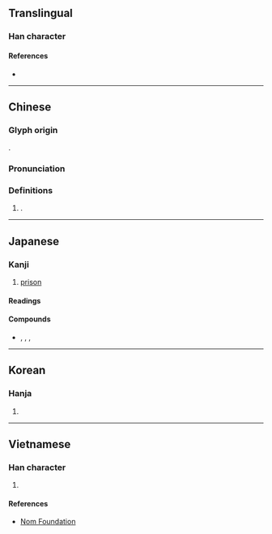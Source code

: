 {{character info/new}}
{{character info/new|codepoint=0xF9A9}}
==Translingual==
{{CJKV-forms|囹|囹|囹|囹}}

===Han character===
{{Han char|rn=31|rad=囗|as=05|sn=8|four=60307|canj=WOII|ids=⿴囗令}}

====References====
* {{Han ref|kx=0218.020|dkj=04744|dj=0445.220|hdz=10717.110|uh=56F9|ud=22265|bh=CBF1|bd=52209}}

----

==Chinese==
{{zh-forms}}

===Glyph origin===
{{Han etym}}
{{Han compound|囗|令|c1=s|c2=p|t1=enclosure|ls=psc}}.

===Pronunciation===
{{zh-pron
|m=líng
|c=ling4
|h=pfs=
|md=
|mn=
|w=
|mc=y
|oc=y
|cat=n
}}

===Definitions===
{{zh-hanzi}}

# {{n-g|Clipping of}} {{zh-l|囹圄|[[prison]]}}.

----

==Japanese==

===Kanji===
{{ja-kanji|grade=|rs=囗05}}

# [[prison]]

====Readings====
{{ja-readings
|goon=りょう<りやう
|kanon=れい
}}

====Compounds====
* {{ja-r|囹%圄|れい%ぎょ|rom=-}}, {{ja-r|囹%圉|れい%ぎょ}}, {{ja-r|囹%圄|れい%ご|rom=-}}, {{ja-r|囹%圉|れい%ご}}

----

==Korean==

===Hanja===
{{ko-hanja|hangeul=령|rv=ryeong|mr=ryŏng}}

# {{rfdef|ko|sort=囗05}}

----

==Vietnamese==

===Han character===
{{vi-hantu|[[lãnh]]|rs=囗05}}

# {{rfdef|vi|sort=囗05}}

====References====
* [http://nomfoundation.org/common/nom_details.php?codepoint=56f9 Nom Foundation]